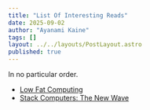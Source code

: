 ```yaml
---
title: "List Of Interesting Reads"
date: 2025-09-02
author: "Ayanami Kaine"
tags: []
layout: ../../layouts/PostLayout.astro
published: true
---
```


In no particular order.

- [Low Fat Computing](https://www.ultratechnology.com/lowfat.htm)
- [Stack Computers: The New Wave](https://users.ece.cmu.edu/~koopman/stack_computers/index.html)
